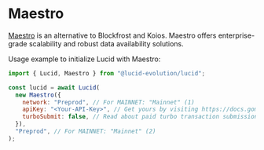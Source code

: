 # Maestro

[Maestro](https://gomaestro.org) is an alternative to Blockfrost and Koios. Maestro offers enterprise-grade scalability and robust data availability solutions.

Usage example to initialize Lucid with Maestro:

```js showLineNumbers /Maestro/
import { Lucid, Maestro } from "@lucid-evolution/lucid";

const lucid = await Lucid(
  new Maestro({
    network: "Preprod", // For MAINNET: "Mainnet" (1)
    apiKey: "<Your-API-Key>", // Get yours by visiting https://docs.gomaestro.org/docs/Getting-started/Sign-up-login
    turboSubmit: false, // Read about paid turbo transaction submission feature at https://docs.gomaestro.org/docs/Dapp%20Platform/Turbo%20Transaction
  }),
  "Preprod", // For MAINNET: "Mainnet" (2)
);
```


